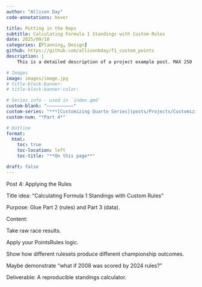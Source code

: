 ```yaml
---
author: "Allison Day"
code-annotations: hover

title: Putting in the Reps
subtitle: Calculating Formula 1 Standings with Custom Rules
date: 2025/09/10
categories: [Planning, Design]
github: https://github.com/allisonbday/f1_custom_points
description: |
    This is a detailed description of a project example post. MAX 250

# Images
image: images/image.jpg
# title-block-banner:
# title-block-banner-color:

# Series info - used in `index.qmd`
custom-blank: "——————————"
custom-series: "***[Customizing Quarto Series](posts/Projects/CustomizingQuarto/CustomizingQuarto_project.qmd)***" #todo: make this an index variable
custom-num: "*Part 4*"

# Outline
format: 
  html: 
    toc: true 
    toc-location: left 
    toc-title: "**On this page**" 

draft: false
---
```


Post 4: Applying the Rules

Title idea: "Calculating Formula 1 Standings with Custom Rules"

Purpose: Glue Part 2 (rules) and Part 3 (data).

Content:

Take raw race results.

Apply your PointsRules logic.

Show how different rulesets produce different championship outcomes.

Maybe demonstrate “what if 2008 was scored by 2024 rules?”

Deliverable: A reproducible standings calculator.
